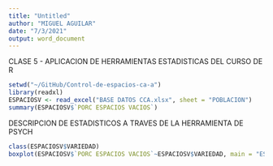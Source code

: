 ```yaml
---
title: "Untitled"
author: "MIGUEL AGUILAR"
date: "7/3/2021"
output: word_document
---
```

CLASE 5 - APLICACION DE HERRAMIENTAS ESTADISTICAS DEL CURSO DE R

```r
setwd("~/GitHub/Control-de-espacios-ca-a")
library(readxl)
ESPACIOSV <- read_excel("BASE DATOS CCA.xlsx", sheet = "POBLACION")
summary(ESPACIOSV$`PORC ESPACIOS VACIOS`)
```

DESCRIPCION DE ESTADISTICOS A TRAVES DE LA HERRAMIENTA DE PSYCH

```r
class(ESPACIOSV$VARIEDAD)
boxplot(ESPACIOSV$`PORC ESPACIOS VACIOS`~ESPACIOSV$VARIEDAD, main = "ESPACIOS POR VARIEDAD", ylab = "% ESPACIOS")
```
